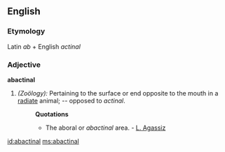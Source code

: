 ==English==

===Etymology===
Latin ''ab'' + English ''actinal''
===Adjective===
'''abactinal'''

#''(Zoölogy):'' Pertaining to the surface or end opposite to the mouth in a [[radiate]] animal; -- opposed to ''actinal''.
#:'''Quotations'''
#:*The aboral or ''abactinal'' area. - [[w:Louis Agassiz|L. Agassiz]]

[[id:abactinal]]
[[ms:abactinal]]